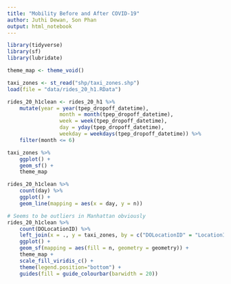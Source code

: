 ```yaml
---
title: "Mobility Before and After COVID-19"
author: Juthi Dewan, Son Phan
output: html_notebook
---
```


```r
library(tidyverse)
library(sf)
library(lubridate)

theme_map <- theme_void()

taxi_zones <- st_read("shp/taxi_zones.shp")
load(file = "data/rides_20_h1.RData")

rides_20_h1clean <- rides_20_h1 %>%
	mutate(year = year(tpep_dropoff_datetime),
				 month = month(tpep_dropoff_datetime),
				 week = week(tpep_dropoff_datetime),
				 day = yday(tpep_dropoff_datetime), 
				 weekday = weekdays(tpep_dropoff_datetime)) %>%
	filter(month <= 6)
```

```r
taxi_zones %>%
	ggplot() +
	geom_sf() +
	theme_map
```

```r
rides_20_h1clean %>%
	count(day) %>%
	ggplot() +
	geom_line(mapping = aes(x = day, y = n))
```

```r
# Seems to be outliers in Manhattan obviously
rides_20_h1clean %>%
	count(DOLocationID) %>%
	left_join(x = ., y = taxi_zones, by = c("DOLocationID" = "LocationID")) %>%
	ggplot() +
	geom_sf(mapping = aes(fill = n, geometry = geometry)) +
	theme_map +
	scale_fill_viridis_c() +
	theme(legend.position="bottom") + 
	guides(fill = guide_colourbar(barwidth = 20))
```


